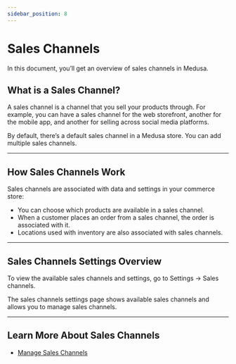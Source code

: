 ```yaml
---
sidebar_position: 8
---
```


# Sales Channels

In this document, you’ll get an overview of sales channels in Medusa.

## What is a Sales Channel?

A sales channel is a channel that you sell your products through. For example, you can have a sales channel for the web storefront, another for the mobile app, and another for selling across social media platforms.

By default, there’s a default sales channel in a Medusa store. You can add multiple sales channels.

---

## How Sales Channels Work

Sales channels are associated with data and settings in your commerce store:

- You can choose which products are available in a sales channel.
- When a customer places an order from a sales channel, the order is associated with it.
- Locations used with inventory are also associated with sales channels.

---

## Sales Channels Settings Overview

To view the available sales channels and settings, go to Settings → Sales channels.

The sales channels settings page shows available sales channels and allows you to manage sales channels.

---

## Learn More About Sales Channels

- [Manage Sales Channels](./manage/index.mdx)
